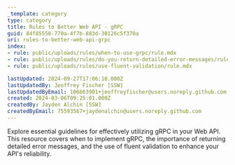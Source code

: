 ```yaml
---
_template: category
type: category
title: Rules to Better Web API - gRPC
guid: 84f85558-770a-4f7b-883d-30126c5f370a
uri: rules-to-better-web-api-grpc
index:
- rule: public/uploads/rules/when-to-use-grpc/rule.mdx
- rule: public/uploads/rules/do-you-return-detailed-error-messages/rule.mdx
- rule: public/uploads/rules/use-fluent-validation/rule.mdx

lastUpdated: 2024-09-27T17:06:10.000Z
lastUpdatedBy: Jeoffrey Fischer [SSW]
lastUpdatedByEmail: 106663901+jeoffreyfischer@users.noreply.github.com
created: 2024-03-06T09:25:01.000Z
createdBy: Jayden Alchin [SSW]
createdByEmail: 75593567+jaydenalchin@users.noreply.github.com
---
```


Explore essential guidelines for effectively utilizing gRPC in your Web API. This resource covers when to implement gRPC, the importance of returning detailed error messages, and the use of fluent validation to enhance your API's reliability.

